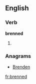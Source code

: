 ==English==

===Verb===
'''brenned'''

# {{present participle of|[[bren]]}}

===Anagrams===
* [[Brenden#English|Brenden]]

[[fr:brenned]]